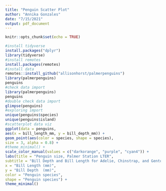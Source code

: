 ```yaml
---
title: "Penguin Scatter Plot"
author: "Annika Gonzales"
date: "7/15/2021"
output: pdf_document
---
```


```r
knitr::opts_chunk$set(echo = TRUE)
```

```r
#install tidyverse
install.packages("dplyr")
library(tidyverse)
#install remotes
install.packages(remotes)
#install data
remotes::install_github("allisonhorst/palmerpenguins")
library(palmerpenguins)
penguins
#check data import
library(palmerpenguins)
penguins
#double check data import
glimpse(penguins)
#exploring import
unique(penguins$species)
unique(penguins$island)
#scatterplot data viz
ggplot(data = penguins,
aes(x = bill_length_mm, y = bill_depth_mm)) +
geom_point(aes(color = species, shape = species),
size = 3, alpha = 0.8) +
#theme_minimal() +
scale_color_manual(values = c("darkorange", "purple", "cyan4")) +
labs(title = "Penguin size, Palmer Station LTER",
subtitle = "Bill Depth and Bill Length for Adelie, Chinstrap, and Gentoo Penguins",
x = "Bill Length (mm)",
y = "Bill Depth  (mm)",
color = "Penguin species",
shape = "Penguin species") +
theme_minimal()
```
